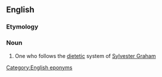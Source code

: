 {{also|grahamite|lang=en}}
==English==

===Etymology===
{{suffix|Graham|ite|lang=en}}

===Noun===
{{en-noun}}

# {{label|en|US|historical}} One who follows the [[dietetic]] system of [[w:Sylvester Graham|Sylvester Graham]]

[[Category:English eponyms]]